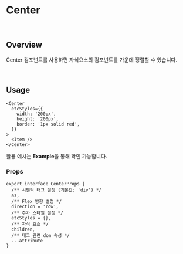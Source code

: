 
# Center

<br />

## Overview

Center 컴포넌트를 사용하면 자식요소의 컴포넌트를 가운데 정렬할 수 있습니다.

<br />

## Usage

```tsx
<Center
  etcStyles={{
    width: '200px',
    height: '200px',
    border: '1px solid red',
  }}
>
  <Item />
</Center>
```

활용 예시는 **Example**을 통해 확인 가능합니다.

### Props

```tsx
export interface CenterProps {
  /** 시맨틱 태그 설정 (기본값: 'div') */
  as,
  /** Flex 방향 설정 */
  direction = 'row',
  /** 추가 스타일 설정 */
  etcStyles = {},
  /** 자식 요소 */
  children,
  /** 태그 관련 dom 속성 */
  ...attribute
}
```

